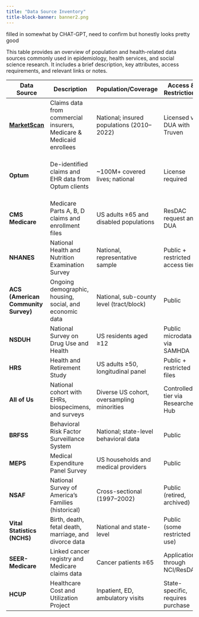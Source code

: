 ```yaml
---
title: "Data Source Inventory"
title-block-banner: banner2.png
---
```


::: {.callout-warning}
filled in somewhat by CHAT-GPT, need to confirm but honestly looks pretty good
:::

This table provides an overview of population and health-related data sources commonly used in epidemiology, health services, and social science research. It includes a brief description, key attributes, access requirements, and relevant links or notes.

| Data Source     | Description                                                                 | Population/Coverage                          | Access & Restrictions              | Notes/Links                                                                 |
|-----------------|-----------------------------------------------------------------------------|----------------------------------------------|-----------------------------------|------------------------------------------------------------------------------|
| [**MarketScan**](data_Marketscan.qmd)  | Claims data from commercial insurers, Medicare & Medicaid enrollees        | National; insured populations (2010–2022)    | Licensed via DUA with Truven      | [Truven/IBM MarketScan Overview](https://www.ibm.com/products/marketscan-research-databases) |
| **Optum**       | De-identified claims and EHR data from Optum clients                        | ~100M+ covered lives; national                | License required                   | Often used in comparative effectiveness and pharmacoepi research             |
| **CMS Medicare**| Medicare Parts A, B, D claims and enrollment files                         | US adults ≥65 and disabled populations        | ResDAC request and DUA            | [CMS Data Navigator](https://dnav.cms.gov/)                                  |
| **NHANES**      | National Health and Nutrition Examination Survey                            | National, representative sample               | Public + restricted access tiers  | [NHANES](https://www.cdc.gov/nchs/nhanes/index.htm)                          |
| **ACS (American Community Survey)** | Ongoing demographic, housing, social, and economic data        | National, sub-county level (tract/block)     | Public                             | [ACS Data](https://www.census.gov/programs-surveys/acs/)                    |
| **NSDUH**       | National Survey on Drug Use and Health                                      | US residents aged ≥12                         | Public microdata via SAMHDA       | [NSDUH](https://www.samhsa.gov/data/data-we-collect/nsduh-national-survey-drug-use-and-health) |
| **HRS**         | Health and Retirement Study                                                 | US adults ≥50, longitudinal panel             | Public + restricted files         | [HRS](https://hrs.isr.umich.edu/data-products)                              |
| **All of Us**   | National cohort with EHRs, biospecimens, and surveys                        | Diverse US cohort, oversampling minorities    | Controlled tier via Researcher Hub| [All of Us Data Browser](https://databrowser.researchallofus.org)            |
| **BRFSS**       | Behavioral Risk Factor Surveillance System                                  | National; state-level behavioral data         | Public                             | [BRFSS](https://www.cdc.gov/brfss/)                                         |
| **MEPS**        | Medical Expenditure Panel Survey                                            | US households and medical providers           | Public                             | [MEPS](https://meps.ahrq.gov/mepsweb/)                                      |
| **NSAF**        | National Survey of America's Families (historical)                          | Cross-sectional (1997–2002)                   | Public (retired, archived)         | Used in Medicaid and CHIP policy research                                   |
| **Vital Statistics (NCHS)** | Birth, death, fetal death, marriage, and divorce data               | National and state-level                      | Public (some restricted use)       | [CDC Vital Stats](https://www.cdc.gov/nchs/nvss/)                            |
| **SEER-Medicare**| Linked cancer registry and Medicare claims data                           | Cancer patients ≥65                           | Application through NCI/ResDAC     | [SEER-Medicare](https://healthcaredelivery.cancer.gov/seermedicare/)        |
| **HCUP**        | Healthcare Cost and Utilization Project                                     | Inpatient, ED, ambulatory visits              | State-specific, requires purchase | [HCUP](https://www.hcup-us.ahrq.gov/)                                        |


  

